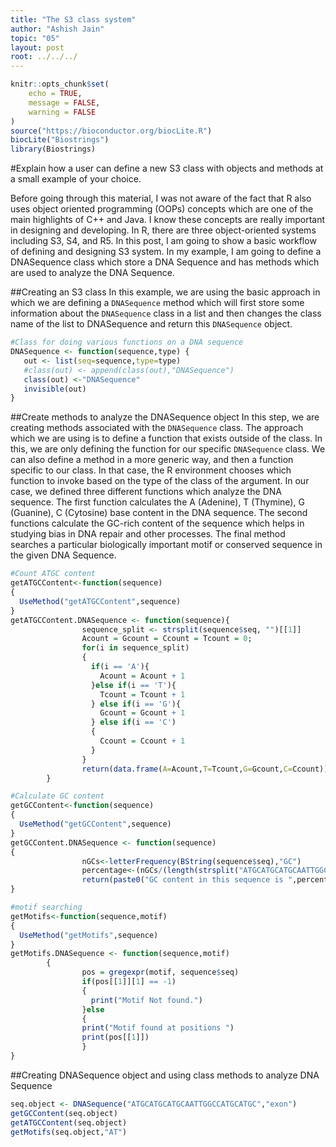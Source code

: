 ```yaml
---
title: "The S3 class system"
author: "Ashish Jain"
topic: "05"
layout: post
root: ../../../
---
```

```r
knitr::opts_chunk$set(
    echo = TRUE,
    message = FALSE,
    warning = FALSE
)
source("https://bioconductor.org/biocLite.R")
biocLite("Biostrings")
library(Biostrings)
```
#Explain how a user can define a new S3 class with objects and methods at a small example of your choice.

Before going through this material, I was not aware of the fact that R also uses object oriented programming (OOPs) concepts which are one of the main highlights of C++ and Java. I know these concepts are really important in designing and developing. In R, there are three object-oriented systems including S3, S4, and R5. In this post, I am going to show a basic workflow of defining and designing S3 system. In my example, I am going to define a DNASequence class which store a DNA Sequence and has methods which are used to analyze the DNA Sequence.

##Creating an S3 class
In this example, we are using the basic approach in which we are defining a `DNASequence` method which will first store some information about the `DNASequence` class in a list and then changes the class name of the list to DNASequence and return this `DNASequence` object.

```r
#Class for doing various functions on a DNA sequence
DNASequence <- function(sequence,type) {
   out <- list(seq=sequence,type=type)
   #class(out) <- append(class(out),"DNASequence")
   class(out) <-"DNASequence"
   invisible(out)
}
```


##Create methods to analyze the DNASequence object
In this step, we are creating methods associated with the `DNASequence` class. The approach which we are using is to define a function that exists outside of the class. In this, we are only defining the function for our specific `DNASequence` class. We can also define a method in a more generic way, and then a function specific to our class. In that case, the R environment chooses which function to invoke based on the type of the class of the argument. In our case, we defined three different functions which analyze the DNA sequence. The first function calculates the A (Adenine), T (Thymine), G (Guanine), C (Cytosine) base content in the DNA sequence. The second functions calculate the GC-rich content of the sequence which helps in studying bias in DNA repair and other processes. The final method searches a particular biologically important motif or conserved sequence in the given DNA Sequence.

```r
#Count ATGC content
getATGCContent<-function(sequence)
{
  UseMethod("getATGCContent",sequence)
}
getATGCContent.DNASequence <- function(sequence){
                sequence_split <- strsplit(sequence$seq, "")[[1]]
                Acount = Gcount = Ccount = Tcount = 0;
                for(i in sequence_split)
                {
                  if(i == 'A'){
                    Acount = Acount + 1
                  }else if(i == 'T'){
                    Tcount = Tcount + 1
                  } else if(i == 'G'){
                    Gcount = Gcount + 1
                  } else if(i == 'C')
                  {
                    Ccount = Ccount + 1
                  }
                }
                return(data.frame(A=Acount,T=Tcount,G=Gcount,C=Ccount))
        }

#Calculate GC content
getGCContent<-function(sequence)
{
  UseMethod("getGCContent",sequence)
}
getGCContent.DNASequence <- function(sequence)
{
                nGCs<-letterFrequency(BString(sequence$seq),"GC")
                percentage<-(nGCs/(length(strsplit("ATGCATGCATGCAATTGGCCATGCATGC", "")[[1]])))*100
                return(paste0("GC content in this sequence is ",percentage,"%"))
}

#motif searching
getMotifs<-function(sequence,motif)
{
  UseMethod("getMotifs",sequence)
}
getMotifs.DNASequence <- function(sequence,motif)
        {
                pos = gregexpr(motif, sequence$seq)
                if(pos[[1]][1] == -1)
                {
                  print("Motif Not found.")
                }else
                {
                print("Motif found at positions ")
                print(pos[[1]])
                }
}
```

##Creating DNASequence object and using class methods to analyze DNA Sequence
```r
seq.object <- DNASequence("ATGCATGCATGCAATTGGCCATGCATGC","exon")
getGCContent(seq.object)
getATGCContent(seq.object)
getMotifs(seq.object,"AT")
```